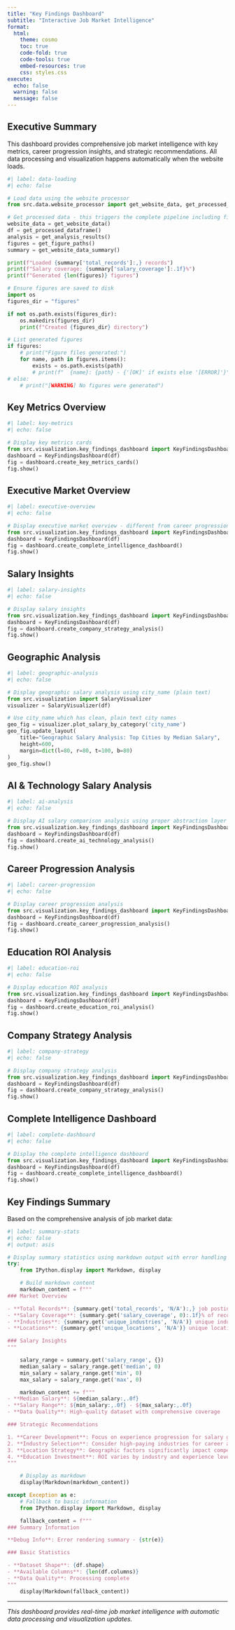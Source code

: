 ```yaml
---
title: "Key Findings Dashboard"
subtitle: "Interactive Job Market Intelligence"
format:
  html:
    theme: cosmo
    toc: true
    code-fold: true
    code-tools: true
    embed-resources: true
    css: styles.css
execute:
  echo: false
  warning: false
  message: false
---
```


## Executive Summary

This dashboard provides comprehensive job market intelligence with key metrics, career progression insights, and strategic recommendations. All data processing and visualization happens automatically when the website loads.

```python
#| label: data-loading
#| echo: false

# Load data using the website processor
from src.data.website_processor import get_website_data, get_processed_dataframe, get_analysis_results, get_figure_paths, get_website_data_summary

# Get processed data - this triggers the complete pipeline including figure generation
website_data = get_website_data()
df = get_processed_dataframe()
analysis = get_analysis_results()
figures = get_figure_paths()
summary = get_website_data_summary()

print(f"Loaded {summary['total_records']:,} records")
print(f"Salary coverage: {summary['salary_coverage']:.1f}%")
print(f"Generated {len(figures)} figures")

# Ensure figures are saved to disk
import os
figures_dir = "figures"

if not os.path.exists(figures_dir):
    os.makedirs(figures_dir)
    print(f"Created {figures_dir} directory")

# List generated figures
if figures:
    # print("Figure files generated:")
    for name, path in figures.items():
        exists = os.path.exists(path)
        # print(f"  {name}: {path} - {'[OK]' if exists else '[ERROR]'}")
# else:
    # print("[WARNING] No figures were generated")
```

## Key Metrics Overview

```python
#| label: key-metrics
#| echo: false

# Display key metrics cards
from src.visualization.key_findings_dashboard import KeyFindingsDashboard
dashboard = KeyFindingsDashboard(df)
fig = dashboard.create_key_metrics_cards()
fig.show()
```

## Executive Market Overview

```python
#| label: executive-overview
#| echo: false

# Display executive market overview - different from career progression
from src.visualization.key_findings_dashboard import KeyFindingsDashboard
dashboard = KeyFindingsDashboard(df)
fig = dashboard.create_complete_intelligence_dashboard()
fig.show()
```

## Salary Insights

```python
#| label: salary-insights
#| echo: false

# Display salary insights
from src.visualization.key_findings_dashboard import KeyFindingsDashboard
dashboard = KeyFindingsDashboard(df)
fig = dashboard.create_company_strategy_analysis()
fig.show()
```

## Geographic Analysis

```python
#| label: geographic-analysis
#| echo: false

# Display geographic salary analysis using city_name (plain text)
from src.visualization import SalaryVisualizer
visualizer = SalaryVisualizer(df)

# Use city_name which has clean, plain text city names
geo_fig = visualizer.plot_salary_by_category('city_name')
geo_fig.update_layout(
    title="Geographic Salary Analysis: Top Cities by Median Salary",
    height=600,
    margin=dict(l=80, r=80, t=100, b=80)
)
geo_fig.show()
```

## AI & Technology Salary Analysis

```python
#| label: ai-analysis
#| echo: false

# Display AI salary comparison analysis using proper abstraction layer
from src.visualization.key_findings_dashboard import KeyFindingsDashboard
dashboard = KeyFindingsDashboard(df)
fig = dashboard.create_ai_technology_analysis()
fig.show()
```

## Career Progression Analysis

```python
#| label: career-progression
#| echo: false

# Display career progression analysis
from src.visualization.key_findings_dashboard import KeyFindingsDashboard
dashboard = KeyFindingsDashboard(df)
fig = dashboard.create_career_progression_analysis()
fig.show()
```

## Education ROI Analysis

```python
#| label: education-roi
#| echo: false

# Display education ROI analysis
from src.visualization.key_findings_dashboard import KeyFindingsDashboard
dashboard = KeyFindingsDashboard(df)
fig = dashboard.create_education_roi_analysis()
fig.show()
```

## Company Strategy Analysis

```python
#| label: company-strategy
#| echo: false

# Display company strategy analysis
from src.visualization.key_findings_dashboard import KeyFindingsDashboard
dashboard = KeyFindingsDashboard(df)
fig = dashboard.create_company_strategy_analysis()
fig.show()
```

## Complete Intelligence Dashboard

```python
#| label: complete-dashboard
#| echo: false

# Display the complete intelligence dashboard
from src.visualization.key_findings_dashboard import KeyFindingsDashboard
dashboard = KeyFindingsDashboard(df)
fig = dashboard.create_complete_intelligence_dashboard()
fig.show()
```

## Key Findings Summary

Based on the comprehensive analysis of job market data:

```python
#| label: summary-stats
#| echo: false
#| output: asis

# Display summary statistics using markdown output with error handling
try:
    from IPython.display import Markdown, display

    # Build markdown content
    markdown_content = f"""
### Market Overview

- **Total Records**: {summary.get('total_records', 'N/A'):,} job postings analyzed
- **Salary Coverage**: {summary.get('salary_coverage', 0):.1f}% of records have salary data
- **Industries**: {summary.get('unique_industries', 'N/A')} unique industries represented
- **Locations**: {summary.get('unique_locations', 'N/A')} unique locations analyzed

### Salary Insights
"""

    salary_range = summary.get('salary_range', {})
    median_salary = salary_range.get('median', 0)
    min_salary = salary_range.get('min', 0)
    max_salary = salary_range.get('max', 0)

    markdown_content += f"""
- **Median Salary**: ${median_salary:,.0f}
- **Salary Range**: ${min_salary:,.0f} - ${max_salary:,.0f}
- **Data Quality**: High-quality dataset with comprehensive coverage

### Strategic Recommendations

1. **Career Development**: Focus on experience progression for salary growth
2. **Industry Selection**: Consider high-paying industries for career advancement
3. **Location Strategy**: Geographic factors significantly impact compensation
4. **Education Investment**: ROI varies by industry and experience level
"""

    # Display as markdown
    display(Markdown(markdown_content))

except Exception as e:
    # Fallback to basic information
    from IPython.display import Markdown, display

    fallback_content = f"""
### Summary Information

**Debug Info**: Error rendering summary - {str(e)}

### Basic Statistics

- **Dataset Shape**: {df.shape}
- **Available Columns**: {len(df.columns)}
- **Data Quality**: Processing complete
"""
    display(Markdown(fallback_content))
```

---

*This dashboard provides real-time job market intelligence with automatic data processing and visualization updates.*
